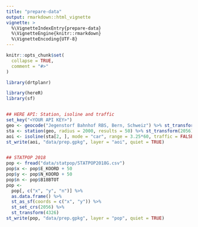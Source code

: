 ```yaml
---
title: "prepare-data"
output: rmarkdown::html_vignette
vignette: >
  %\VignetteIndexEntry{prepare-data}
  %\VignetteEngine{knitr::rmarkdown}
  %\VignetteEncoding{UTF-8}
---
```


```r
knitr::opts_chunk$set(
  collapse = TRUE,
  comment = "#>"
)
```

```r
library(drtplanr)
```

```r
library(hereR)
library(sf)


## HERE API: Station, isoline and traffic
set_key("<YOUR API KEY>")
geo <- geocode("Jegenstorf Bahnhof RBS, Bern, Schweiz") %>% st_transform(2056)
sta <- station(geo, radius = 2000, results = 50) %>% st_transform(2056)
aoi <- isoline(sta[2, ], mode = "car", range = 3.25*60, traffic = FALSE) %>% st_transform(2056)
st_write(aoi, "data/prep.gpkg", layer = "aoi", quiet = TRUE)


## STATPOP 2018
pop <- fread("data/statpop/STATPOP2018G.csv")
pop$x <- pop$E_KOORD + 50
pop$y <- pop$N_KOORD + 50
pop$n <- pop$B18BTOT
pop <-
  pop[, c("x", "y", "n")] %>% 
  as.data.frame() %>% 
  st_as_sf(coords = c("x", "y")) %>% 
  st_set_crs(2056) %>% 
  st_transform(4326)
st_write(pop, "data/prep.gpkg", layer = "pop", quiet = TRUE)
```
